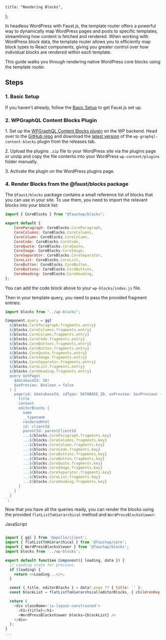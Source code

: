 	title: "Rendering Blocks",
};

In headless WordPress with Faust.js, the template router offers a powerful way to dynamically map WordPress pages and posts to specific templates, streamlining how content is fetched and rendered. When working with WordPress block data, the template router allows you to efficiently map block types to React components, giving you greater control over how individual blocks are rendered within each template.

This guide walks you through rendering native WordPress core blocks using the template router.

## Steps

### 1\. Basic Setup

If you haven't already, follow the [Basic Setup](/docs/how-to/basic-setup/) to get Faust.js set up.

### 2\. WPGraphQL Content Blocks Plugin

1\. Set up the [WPGraphQL Content Blocks plugin](https://github.com/wpengine/wp-graphql-content-blocks) on the WP backend. Head over to the [GitHub repo](https://github.com/wpengine/wp-graphql-content-blocks) and download the [latest version](https://github.com/wpengine/wp-graphql-content-blocks/releases/latest/download/wp-graphql-content-blocks.zip) of the `wp-graphql-content-blocks` plugin from the releases tab.

2\. Upload the plugins `.zip` file to your WordPress site via the plugins page or unzip and copy the file contents into your WordPress `wp-content/plugins` folder manually.

3\. Activate the plugin on the WordPress plugins page.

### 4. Render Blocks from the @faust/blocks package

The `@faust/blocks` package contains a small reference list of blocks that you can use in your site. To use them, you need to import the relevant blocks into your block list:

```js title="wp-blocks/index.js"
import { CoreBlocks } from "@faustwp/blocks";

export default {
	CoreParagraph: CoreBlocks.CoreParagraph,
	CoreColumns: CoreBlocks.CoreColumns,
	CoreColumn: CoreBlocks.CoreColumn,
	CoreCode: CoreBlocks.CoreCode,
	CoreQuote: CoreBlocks.CoreQuote,
	CoreImage: CoreBlocks.CoreImage,
	CoreSeparator: CoreBlocks.CoreSeparator,
	CoreList: CoreBlocks.CoreList,
	CoreButton: CoreBlocks.CoreButton,
	CoreButtons: CoreBlocks.CoreButtons,
	CoreHeading: CoreBlocks.CoreHeading,
};
```

You can add the code block above to your `wp-blocks/index.js` file.

Then in your template query, you need to pass the provided fragment entries:

```js title="wp-templates/front-page.js"
import blocks from "../wp-blocks";

Component.query = gql`
  ${blocks.CoreParagraph.fragments.entry}
  ${blocks.CoreColumns.fragments.entry}
  ${blocks.CoreColumn.fragments.entry}
  ${blocks.CoreCode.fragments.entry}
  ${blocks.CoreButtons.fragments.entry}
  ${blocks.CoreButton.fragments.entry}
  ${blocks.CoreQuote.fragments.entry}
  ${blocks.CoreImage.fragments.entry}
  ${blocks.CoreSeparator.fragments.entry}
  ${blocks.CoreList.fragments.entry}
  ${blocks.CoreHeading.fragments.entry}
  query GetPage(
    $databaseId: ID!
    $asPreview: Boolean = false
  ) {
    page(id: $databaseId, idType: DATABASE_ID, asPreview: $asPreview) {
      title
      content
      editorBlocks {
        name
        __typename
        renderedHtml
        id: clientId
        parentId: parentClientId
        ...${blocks.CoreParagraph.fragments.key}
        ...${blocks.CoreColumns.fragments.key}
        ...${blocks.CoreColumn.fragments.key}
        ...${blocks.CoreCode.fragments.key}
        ...${blocks.CoreButtons.fragments.key}
        ...${blocks.CoreButton.fragments.key}
        ...${blocks.CoreQuote.fragments.key}
        ...${blocks.CoreImage.fragments.key}
        ...${blocks.CoreSeparator.fragments.key}
        ...${blocks.CoreList.fragments.key}
        ...${blocks.CoreHeading.fragments.key}
      }
    }
  }
`;
```

Now that you have all the queries ready, you can render the blocks using the provided `flatListToHierarchical` method and `WordPressBlocksViewer`:

JavaScript

```js title="wp-templates/front-page.js"

import { gql } from '@apollo/client';
import { flatListToHierarchical } from '@faustwp/core';
import { WordPressBlocksViewer } from '@faustwp/blocks';
import blocks from '../wp-blocks';

export default function Component({ loading, data }) {
  // Loading state for previews.
  if (loading) {
    return <>Loading...</>;
  }

  const { title, editorBlocks } = data?.page ?? { title: '' };
  const blockList = flatListToHierarchical(editorBlocks, { childrenKey: 'innerBlocks' });

  return (
    <div className='is-layout-constrained'>
      <h1>{title}</h1>
      <WordPressBlocksViewer blocks={blockList} />
    </div>
  );
}
...
```
